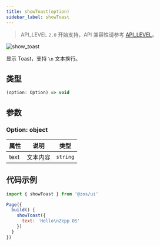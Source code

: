 ```yaml
---
title: showToast(option)
sidebar_label: showToast
---
```


> API_LEVEL `2.0` 开始支持，API 兼容性请参考 [API_LEVEL](../../../../guides/framework/device/compatibility.md)。

![show_toast](/img/api/show_toast.jpg)

显示 Toast，支持 `\n` 文本换行。

## 类型

```ts
(option: Option) => void
```

## 参数

### Option: object

| 属性 | 说明           | 类型     |
| ---- | -------------- | -------- |
| text | 文本内容 | `string` |

## 代码示例

```js
import { showToast } from '@zos/ui'

Page({
  build() {
    showToast({
      text: 'Hello\nZepp OS'
    })
  }
})
```
